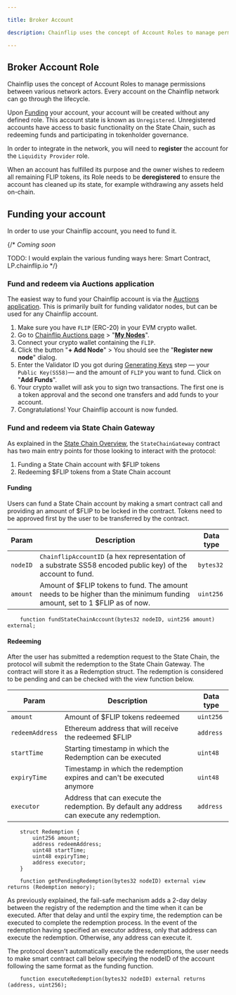 ```yaml
---

title: Broker Account

description: Chainflip uses the concept of Account Roles to manage permissions between various network actors. 

---
```


## Broker Account Role

Chainflip uses the concept of Account Roles to manage permissions between various network actors. Every account on the Chainflip network can go through the lifecycle.

Upon [Funding](#funding) your account, your account will be created without any defined role. This account state is known as `Unregistered`. Unregistered accounts have access to basic functionality on the State Chain, such as redeeming funds and participating in tokenholder governance.

In order to integrate in the network, you will need to **register** the account for the `Liquidity Provider` role.

When an account has fulfilled its purpose and the owner wishes to redeem all remaining FLIP tokens, its Role needs to be **deregistered** to ensure the account has cleaned up its state, for example withdrawing any assets held on-chain.


## Funding your account

In order to use your Chainflip account, you need to fund it.

{/* *Coming soon*

TODO: I would explain the various funding ways here: Smart Contract, LP.chainflip.io */}


### Fund and redeem via Auctions application

The easiest way to fund your Chainflip account is via the [Auctions application](https://auctions.chainflip.io/). This is primarily built for funding validator nodes, but can be used for any Chainflip account.

1. Make sure you have `FLIP` (ERC-20) in your EVM crypto wallet.
2. Go to [Chainflip Auctions page](https://auctions.chainflip.io/) > "[**My Nodes**](https://auctions.chainflip.io/nodes)".
3. Connect your crypto wallet containing the `FLIP`.
4. Click the button "**+ Add Node**" > You should see the "**Register new node**" dialog.
5. Enter the Validator ID you got during [Generating Keys](/validators/mainnet/validator-setup#4-generating-validator-keys) step — your `Public Key(SS58)`— and the amount of `FLIP` you want to fund. Click on "**Add Funds**".
6. Your crypto wallet will ask you to sign two transactions. The first one is a token approval and the second one transfers and add funds to your account.
7. Congratulations! Your Chainflip account is now funded.

### Fund and redeem via State Chain Gateway

As explained in the [State Chain Overview](/protocol/funding-state-chain-account#state-chain-flip-gateway), the `StateChainGateway` contract has two main entry points for those looking to interact with the protocol:
1. Funding a State Chain account with \$FLIP tokens
2. Redeeming \$FLIP tokens from a State Chain account

#### Funding

Users can fund a State Chain account by making a smart contract call and providing an amount of \$FLIP to be locked in the contract. Tokens need to be approved first by the user to be transferred by the contract.

| Param | Description | Data type |
|-------|-------------|-----------|
| `nodeID` | `ChainflipAccountID` (a hex representation of a substrate SS58 encoded public key) of the account to fund. | `bytes32` |
| `amount` | Amount of \$FLIP tokens to fund. The amount needs to be higher than the minimum funding amount, set to 1 $FLIP as of now. | `uint256` |

```solidity
    function fundStateChainAccount(bytes32 nodeID, uint256 amount) external;
```


#### Redeeming

After the user has submitted a redemption request to the State Chain, the protocol will submit the redemption to the State Chain Gateway. The contract will store it as a Redemption struct. The redemption is considered to be pending and can be checked with the view function below.

| Param | Description | Data type |
|-------|-------------|-----------|
| `amount` | Amount of \$FLIP tokens redeemed | `uint256` |
| `redeemAddress` | Ethereum address that will receive the redeemed $FLIP | `address` |
| `startTime` | Starting timestamp in which the Redemption can be executed | `uint48` |
| `expiryTime` | Timestamp in which the redemption expires and can't be executed anymore | `uint48` |
| `executor` | Address that can execute the redemption. By default any address can execute any redemption. | `address` |

```solidity
    struct Redemption {
        uint256 amount;
        address redeemAddress;
        uint48 startTime;
        uint48 expiryTime;
        address executor;
    }

    function getPendingRedemption(bytes32 nodeID) external view returns (Redemption memory);
```

As previously explained, the fail-safe mechanism adds a 2-day delay between the registry of the redemption and the time when it can be executed. After that delay and until the expiry time, the redemption can be executed to complete the redemption process. In the event of the redemption having specified an executor address, only that address can execute the redemption. Otherwise, any address can execute it.

The protocol doesn't automatically execute the redemptions, the user needs to make smart contract call below specifying the nodeID of the account following the same format as the funding function.

```solidity
    function executeRedemption(bytes32 nodeID) external returns (address, uint256);
```